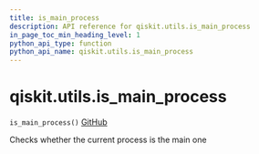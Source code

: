 ```yaml
---
title: is_main_process
description: API reference for qiskit.utils.is_main_process
in_page_toc_min_heading_level: 1
python_api_type: function
python_api_name: qiskit.utils.is_main_process
---
```


# qiskit.utils.is\_main\_process

<span id="qiskit.utils.is_main_process" />

`is_main_process()` [GitHub](https://github.com/qiskit/qiskit/tree/stable/0.19/qiskit/utils/multiprocessing.py "view source code")

Checks whether the current process is the main one

